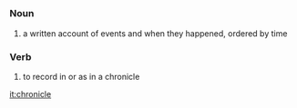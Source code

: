 =={{en}}==
===Noun===
#a written account of events and when they happened, ordered by time
===Verb===
#to record in or as in a chronicle

[[it:chronicle]]